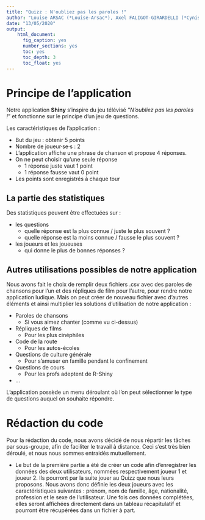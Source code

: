 ```yaml
---
title: "Quizz : N'oubliez pas les paroles !"
author: "Louise ARSAC (*Louise-Arsac*), Axel FALIGOT-GIRARDELLI (*Cynism*), Zélie FROMENT (*zeliefroment*), Charlène LAROCHE (*chalarock*), Juliette MAYER (*Ju49*),  Paul SERVAIN (*greenwasher*)"
date: "13/05/2020"
output:
    html_document:
      fig_caption: yes
      number_sections: yes
      toc: yes
      toc_depth: 3
      toc_float: yes
---
```


# Principe de l'application

Notre application **Shiny** s'inspire du jeu télévisé "*N'oubliez pas les paroles !*" et fonctionne sur le principe d'un jeu de questions.

Les caractéristiques de l'application :

* But du jeu : obtenir 5 points
* Nombre de joueur·se·s : 2
* L'application affiche une phrase de chanson et propose 4 réponses. 
* On ne peut choisir qu'une seule réponse
  * 1 réponse juste vaut 1 point
  * 1 réponse fausse vaut 0 point
* Les points sont enregistrés à chaque tour

## La partie des statistiques
Des statistiques peuvent être effectuées sur :

* les questions
  * quelle réponse est la plus connue / juste le plus souvent ?
  * quelle réponse est la moins connue / fausse le plus souvent ?
* les joueurs et les joueuses
  * qui donne le plus de bonnes réponses ?

## Autres utilisations possibles de notre application

Nous avons fait le choix de remplir deux fichiers .csv avec des paroles de chansons pour l'un et des répliques de film pour l'autre, pour rendre notre application ludique. Mais on peut créer de nouveau fichier avec d'autres éléments et ainsi multiplier les solutions d'utilisation de notre application : 

* Paroles de chansons
  * Si vous aimez chanter (comme vu ci-dessus)
* Répliques de films
  * Pour les plus cinéphiles
* Code de la route
  * Pour les autos-écoles
* Questions de culture générale
  * Pour s'amuser en famille pendant le confinement
* Questions de cours
  * Pour les profs adeptent de R-Shiny
* ...

L'application possède un menu déroulant où l'on peut sélectionner le type de questions auquel on souhaite répondre.


# Rédaction du code 

Pour la rédaction du code, nous avons décidé de nous répartir les tâches par sous-groupe, afin de faciliter le travail à distance. Ceci s'est très bien déroulé, et nous nous sommes entraidés mutuellement. 

* Le but de la première partie a été de créer un code afin d'enregistrer les données des deux utilisateurs, nommées respectivement joueur 1 et joueur 2. Ils pourront par la suite jouer au Quizz que nous leurs proposons.
  Nous avons donc définie les deux joueurs avec les caractéristiques suivantes : prénom, nom de famille, âge, nationalité, profession et le sexe de l'utilisateur. Une fois ces données complétées, elles seront affichées directement dans un tableau récapitulatif et pourront être récupérées dans un fichier à part.


